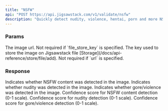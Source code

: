 ```yaml
---
title: "NSFW"
api: "POST https://api.jigsawstack.com/v1/validate/nsfw"
description: "Quickly detect nudity, violence, hentai, porn and more NSFW content in images."
---
```



### Params

<ParamField body="url" type="string">
  The image url. Not required if `file_store_key` is specified.
</ParamField>

<ParamField body="file_store_key" type="string">
  The key used to store the image on Jigsawstack file
  [Storage](/docs/api-reference/store/file/add). Not required if `url` is
  specified.
</ParamField>

<Snippet file="header.mdx" />

### Response

<BasicResponse />

<ResponseField name="nsfw" type="boolean">
  Indicates whether NSFW content was detected in the image.
</ResponseField>

<ResponseField name="nudity" type="boolean">
  Indicates whether nudity was detected in the image.
</ResponseField>

<ResponseField name="gore" type="boolean">
  Indicates whether gore/violence was detected in the image.
</ResponseField>

<ResponseField name="nsfw_score" type="number">
  Confidence score for NSFW content detection (0-1 scale).
</ResponseField>

<ResponseField name="nudity_score" type="number">
  Confidence score for nudity detection (0-1 scale).
</ResponseField>

<ResponseField name="gore_score" type="number">
  Confidence score for gore/violence detection (0-1 scale).
</ResponseField>


<NsfwSnippet />

